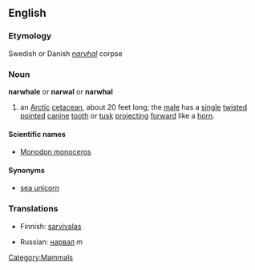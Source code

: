 {{wikipedia2|Narwhal}} <!-- Avoids redirect -->
==English==
===Etymology===
Swedish or Danish ''[[narvhal]]'' corpse

===Noun===
'''narwhale''' or '''narwal''' or '''narwhal'''

# an [[Arctic]] [[cetacean]], about 20 feet long; the [[male]] has a [[single]] [[twist]]ed [[point]]ed [[canine]] [[tooth]] or [[tusk]] [[project]]ing [[forward]] like a [[horn]].

====Scientific names====
*[[Monodon monoceros]]

====Synonyms====
*[[sea unicorn]]

===Translations===
{{top}}
*Finnish: [[sarvivalas]]
{{mid}}
*Russian: [[нарвал]] ''m''
{{bottom}}

[[Category:Mammals]]